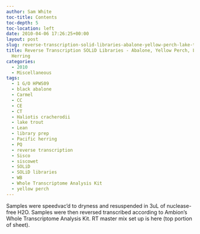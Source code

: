 ```yaml
---
author: Sam White
toc-title: Contents
toc-depth: 5
toc-location: left
date: 2010-04-06 17:26:25+00:00
layout: post
slug: reverse-transcription-solid-libraries-abalone-yellow-perch-lake-trout-herring
title: Reverse Transcription SOLiD Libraries - Abalone, Yellow Perch, Lake Trout,
  Herring
categories:
  - 2010
  - Miscellaneous
tags:
  - 1 G/O HPWS09
  - black abalone
  - Carmel
  - CC
  - CE
  - CT
  - Haliotis cracherodii
  - lake trout
  - Lean
  - library prep
  - Pacific herring
  - PQ
  - reverse transcription
  - Sisco
  - siscowet
  - SOLiD
  - SOLiD libraries
  - WB
  - Whole Transcriptome Analysis Kit
  - yellow perch
---
```


Samples were speedvac'd to dryness and resuspended in 3uL of nuclease-free H2O. Samples were then reversed transcribed according to Ambion's Whole Transcriptome Analysis Kit. RT master mix set up is here (top portion of sheet).
